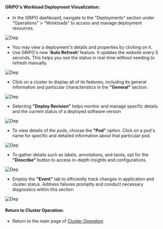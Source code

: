 #### GRiPO's Workload Deployment Visualization:

- In the GRiPO dashboard, navigate to the "Deployments" section under "Operations" > "Workloads" to access and manage deployment resources.

![Dep](/cluster_operation/workload/deployment/dep1.png)

- You may view a deployment's details and properties by clicking on it.
- Use GRiPO's new <b>'Auto Refresh' </b>feature. It updates the website every 5 seconds. This helps you see the status in real-time without needing to refresh manually.

![Dep](/cluster_operation/workload/deployment/dep2.png)

- Click on a cluster to display all of its features, including its general information and particular characteristics in the <b>"General"</b> section.

![Dep](/cluster_operation/workload/deployment/dep3.png)

- Selecting <b>"Deploy Revision"</b> helps monitor and manage specific details and the current status of a deployed software version

![Dep](/cluster_operation/workload/deployment/dep4.png)

- To view details of the pods, choose the <b>"Pod"</b> option. Click on a pod's name for specific and detailed information about that particular pod.

![Dep](/cluster_operation/workload/deployment/dep5.png)

- To gather details such as labels, annotations, and taints, opt for the <b>"Describe"</b> button to access in-depth insights and configurations.

![Dep](/cluster_operation/workload/deployment/dep6.png)

- Employ the <b>"Event"</b> tab to efficiently track changes in application and cluster status. Address failures promptly and conduct necessary diagnostics within this section

![Dep](/cluster_operation/workload/deployment/dep7.png)

#### Return to Cluster Operation:

- Return to the main page of [Cluster Operation](/cluster_operations/introduction)
